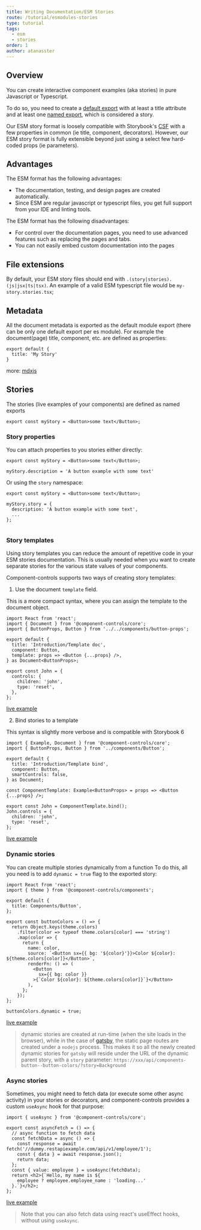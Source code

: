 ```yaml
---
title: Writing Documentation/ESM Stories
route: /tutorial/esmodules-stories
type: tutorial
tags:
  - esm
  - stories
order: 1
author: atanasster
---
```


## Overview

You can create interactive component examples (aka stories) in pure Javascript or Typescript. 

To do so, you need to create a [default export](#metadata) with at least a title attribute and at least one [named export](#stories), which is considered a story.

Our ESM story format is loosely compatible with Storybook's [CSF](https://storybook.js.org/docs/formats/component-story-format/) with a few properties in common (ie title, component, decorators). However, our ESM story format is fully extensible beyond just using a select few hard-coded props (ie parameters).

## Advantages

The ESM format has the following advantages:

- The documentation, testing, and design pages are created automatically.
- Since ESM are regular javascript or typescript files, you get full support from your IDE and linting tools.

The ESM format has the following disadvantages:

- For control over the documentation pages, you need to use advanced features such as replacing the pages and tabs.
- You can not easily embed custom documentation into the pages

## File extensions

By default, your ESM story files should end with `.(story|stories).(js|jsx|ts|tsx)`. An example of a valid ESM typescript file would be `my-story.stories.tsx`;


## Metadata

All the document metadata is exported as the default module export (there can be only one default export per es module). For example the document(page) title, component, etc. are defined as properties:

```
export default {
  title: 'My Story'
}
```

more: [mdxjs](https://mdxjs.com)


## Stories

The stories (live examples of your components) are defined as named exports

```
export const myStory = <Button>some text</Button>;
```

### Story properties

You can attach properties to you stories either directly:

```
export const myStory = <Button>some text</Button>;

myStory.description = 'A button example with some text'
```

Or using the `story` namespace:

```
export const myStory = <Button>some text</Button>;

myStory.story = {
  description: 'A button example with some text',
  ...
};
 
```
### Story templates

Using story templates you can reduce the amount of repetitive code in your ESM stories documentation. This is usually needed when you want to create separate stories for the various state values of your components.

Component-controls supports two ways of creating story templates:

  1. Use the document `template` field.

This is a more compact syntax, where you can assign the template to the document object. 

```
import React from 'react';
import { Document } from '@component-controls/core';
import { ButtonProps, Button } from '../../components/button-props';

export default {
  title: 'Introduction/Template doc',
  component: Button,
  template: props => <Button {...props} />,
} as Document<ButtonProps>;

export const John = {
  controls: {
    children: 'john',
    type: 'reset',
  },
};
```
[live example](/api/introduction-template-doc--john)

  2. Bind stories to a template

This syntax is slightly more verbose and is compatible with Storybook 6

```
import { Example, Document } from '@component-controls/core';
import { ButtonProps, Button } from '../components/Button';

export default {
  title: 'Introduction/Template bind',
  component: Button,
  smartControls: false,
} as Document;

const ComponentTemplate: Example<ButtonProps> = props => <Button {...props} />;

export const John = ComponentTemplate.bind();
John.controls = {
  children: 'john',
  type: 'reset',
};

```

[live example](/api/introduction-template-bind--john)


### Dynamic stories

You can create multiple stories dynamically from a function To do this, all you need is to add `dynamic = true` flag to the exported story:

```
import React from 'react';
import { theme } from '@component-controls/components';

export default {
  title: Components/Button',
};

export const buttonColors = () => {
  return Object.keys(theme.colors)
    .filter(color => typeof theme.colors[color] === 'string')
    .map(color => {
      return {
        name: color,
        source: `<Button sx={{ bg: '${color}'}}>Color ${color}: ${theme.colors[color]}</Button>`,
        renderFn: () => (
          <Button
            sx={{ bg: color }}
          >{`Color ${color}: ${theme.colors[color]}`}</Button>
        ),
      };
    });
};

buttonColors.dynamic = true;
```
[live example](/api/introduction-dynamic-stories--button-colors/?story=Background)

> dynamic stories are created at run-time (when the site loads in the browser), while in the case of [gatsby](/tutorial/getting-started/gatsby), the static page routes are created under a `nodejs` process. This makes it so all the newly created dynamic stories for `gatsby` will reside under the URL of the dynamic parent story, with a `story` parameter: `https://xxx/api/components-button--button-colors/?story=Background`

### Async stories

Sometimes, you might need to fetch data (or execute some other async activity) in your stories or decorators, and component-controls provides a custom `useAsync` hook for that purpose:

```
import { useAsync } from '@component-controls/core';

export const asyncFetch = () => {
  // async function to fetch data
  const fetchData = async () => {
    const response = await fetch('//dummy.restapiexample.com/api/v1/employee/1');
    const { data } = await response.json();
    return data;
  };
  const { value: employee } = useAsync(fetchData);
  return <h2>{`Hello, my name is ${
    employee ? employee.employee_name : 'loading...'
  }.`}</h2>;
};
```
[live example](/api/introduction-async-stories--async-story)

> Note that you can also fetch data using react's useEffect hooks, without using `useAsync`.